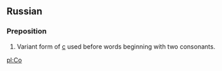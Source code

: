 == Russian ==
=== Preposition ===

# Variant form of [[с]] used before words beginning with two consonants.

[[pl:Со]]